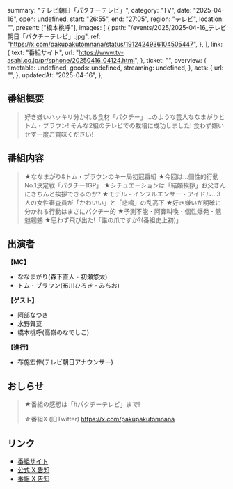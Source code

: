   summary: "テレビ朝日「パクチーテレビ」",
  category: "TV",
  date: "2025-04-16",
  open: undefined,
  start: "26:55",
  end: "27:05",
  region: "テレビ",
  location: "",
  present: ["橋本桃呼"],
  images: [
    {
      path: "/events/2025/2025-04-16_テレビ朝日「パクチーテレビ」.jpg",
      ref: "https://x.com/pakupakutomnana/status/1912424936104505447",
    },
  ],
  link: {
    text: "番組サイト",
    url: "https://www.tv-asahi.co.jp/pr/sphone/20250416_04124.html",
  },
  ticket: "",
  overview: {
    timetable: undefined,
    goods: undefined,
    streaming: undefined,
  },
  acts: {
    url: "",
  },
  updatedAt: "2025-04-16",
};

## 番組概要

> 好き嫌いハッキリ分かれる食材「パクチー」…のような芸人ななまがりとトム・ブラウン!
> そんな2組のテレビでの栽培に成功しました!
> 食わず嫌いせず一度ご賞味ください!

## 番組内容

> ★ななまがり&トム・ブラウンのキー局初冠番組
> ★今回は…個性的行動No.1決定戦「パクチー1GP」
> ★シチュエーションは「結婚挨拶」お父さんにきちんと挨拶できるのか?
> ★モデル・インフルエンサー・アイドル…3人の女性審査員が「かわいい」と「悲鳴」の乱高下
> ★好き嫌いが明確に分かれる行動はまさにパクチー的
> ★予測不能・阿鼻叫喚・個性爆発・魑魅魍魎
> ★思わず飛び出た!「誰の爪ですか?(番組史上初)」

## 出演者

**【MC】**

- ななまがり(森下直人・初瀬悠太)
- トム・ブラウン(布川ひろき・みちお)

**【ゲスト】**

- 阿部なつき
- 水野舞菜
- 橋本桃呼(高嶺のなでしこ)

**【進行】**

- 布施宏倖(テレビ朝日アナウンサー)

## おしらせ

> ★番組の感想は「#パクチーテレビ」まで!
>
> ☆番組X (旧Twitter) https://x.com/pakupakutomnana

## リンク

- [番組サイト](https://www.tv-asahi.co.jp/pr/sphone/20250416_04124.html)
- [公式 X 告知](https://x.com/takanenofficial/status/1912362890386108914)
- [番組 X 告知](https://x.com/pakupakutomnana/status/1912424936104505447)
